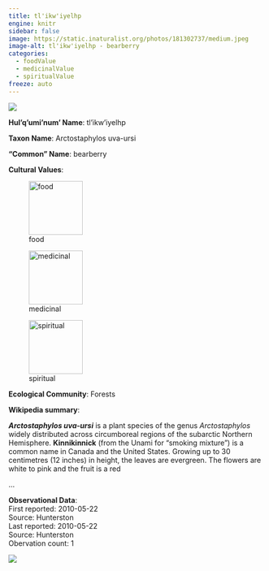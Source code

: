 ```yaml
---
title: tl'ikw'iyelhp
engine: knitr
sidebar: false
image: https://static.inaturalist.org/photos/181302737/medium.jpeg
image-alt: tl'ikw'iyelhp - bearberry
categories:
  - foodValue
  - medicinalValue
  - spiritualValue
freeze: auto
---
```

![](https://static.inaturalist.org/photos/181302737/medium.jpeg){fig-alt="tl'ikw'iyelhp - bearberry"}

**Hul'q'umi'num' Name**: tl'ikw'iyelhp



**Taxon Name**: Arctostaphylos uva-ursi

**"Common" Name**: bearberry

**Cultural Values**:  

::: {layout-nrow=1 style="width:60%"}
![food](/files/food.svg){width=106px}

![medicinal](/files/medicinal.svg){width=106px}

![spiritual](/files/spiritual.svg){width=106px}
:::

**Ecological Community**: Forests

**Wikipedia summary**:  
<p class="mw-empty-elt">
</p>

<p><i><b>Arctostaphylos uva-ursi</b></i> is a plant species of the genus <i>Arctostaphylos</i> widely distributed across circumboreal regions of the subarctic Northern Hemisphere. <b>Kinnikinnick</b> (from the Unami for "smoking mixture") is a common name in Canada and the United States. Growing up to 30 centimetres (12 inches) in height, the leaves are evergreen. The flowers are white to pink and the fruit is a red</p>...

**Observational Data**:   
First reported: 2010-05-22  
Source: Hunterston  
Last reported: 2010-05-22  
Source: Hunterston  
Obervation count: 1

![](community_dist.png)
